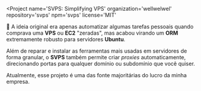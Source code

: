
<Project
  name='SVPS: Simplifying VPS'
  organization='wellwelwel'
  repository='svps'
  npm='svps'
  license='MIT'
>

🚀 A ideia original era apenas automatizar algumas tarefas pessoais quando comprava uma **VPS** ou **EC2** "zeradas", mas acabou virando um **ORM** extremamente robusto para servidores **Ubuntu**.

Além de reparar e instalar as ferramentas mais usadas em servidores de forma granular, o **SVPS** também permite criar _proxies_ automaticamente, direcionando portas para qualquer domínio ou subdomínio que você quiser.

Atualmente, esse projeto é uma das fonte majoritárias do lucro da minha empresa.

</Project>
